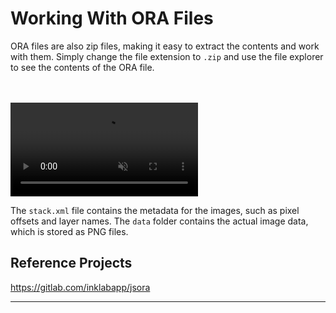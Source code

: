 
# Working With ORA Files

ORA files are also zip files, making it easy to extract the contents and work with them. Simply change the file extension to `.zip` and use the file explorer to see the contents of the ORA file.

<br></br>
<video loop autoPlay muted>
    <source src="videos/ora_zip.mp4" type="video/mp4"></source>
</video>

The `stack.xml` file contains the metadata for the images, such as pixel offsets and layer names. The `data` folder contains the actual image data, which is stored as PNG files.

## Reference Projects

https://gitlab.com/inklabapp/jsora

--- 

